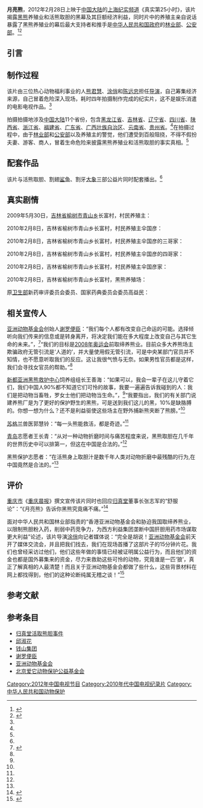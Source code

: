 '''月亮熊'''，2012年2月28日上映于[[中国大陆|中国大陆]]的[[上海电视台|上海纪实频道]]《真实第25小时》，该片揭露[[黑熊|黑熊]]养殖业和活熊取胆的黑幕及其巨额经济利益，同时片中的养殖主亲自说话暴露了黑熊养殖业的幕后最大支持者和推手是[[中华人民共和国政府|中华人民共和国政府]]的[[中华人民共和国林业部|林业部]]、[[中华人民共和国公安部|公安部]]。<ref name="mes">{{cite web|url=http://ent.sina.com.cn/m/c/2012-02-28/11053567245.shtml|title=《月亮熊》自言血腥提醒观众谨慎观看|date=2012-02-28|accessdate=2012-02-28|work=新浪|archive-date=2016-03-04|archive-url=https://web.archive.org/web/20160304091353/http://ent.sina.com.cn/m/c/2012-02-28/11053567245.shtml|dead-url=no}}</ref><ref name="acgs">{{cite web|url=http://video.sina.com.cn/p/news/green/v/2012-02-27/142961678021.html|title=视频：《月亮熊》揭发活熊取胆内幕|date=2012-02-28|accessdate=2012-02-28|work=新浪|archive-date=2016-03-05|archive-url=https://web.archive.org/web/20160305012301/http://video.sina.com.cn/p/news/green/v/2012-02-27/142961678021.html|dead-url=no}}</ref>

== 引言 ==
{{cquote|我们的月亮熊，无边的黑暗，无望的生命，无援的哀嚎，活熊取胆，最无情的戕害，最致命的蹂躏。<br>熊的痛苦，熬成了我们的药。我们奔走、记录、求证，活熊取胆的重重黑幕，被故意遮蔽。药架上摆放的是人类的贪婪、冷漠、麻木。<br />月亮熊之殇在[[中国|中国]]，一个‘黑’洗成了‘白’的过程。<ref name="acgs"/>}}

== 制作过程 ==
该片由三位热心动物福利事业的人[[熊君慧|熊君慧]]、[[涂俏|涂俏]]和[[陈远忠|陈远忠]]担任[[导演|导演]]，自己筹集经济来源，自己冒着危险深入现场，耗时四年拍摄制作完成的纪实片，这不是娱乐消遣的电影电视作品。<ref name="mes"/>

拍摄拍摄地涉及[[中国大陆|中国大陆]]11个省份，包含[[黑龙江省|黑龙江省]]、[[吉林省|吉林省]]、[[辽宁省|辽宁省]]、[[四川省|四川省]]、[[陕西省|陕西省]]、[[浙江省|浙江省]]、[[福建省|福建省]]、[[广东省|广东省]]、[[广西壮族自治区|广西壮族自治区]]、[[云南省|云南省]]、[[贵州省|贵州省]]。<ref name="mes"/>在拍摄过程中，由于[[中华人民共和国林业部|林业部]]和[[中华人民共和国林业部|公安部]]以及养殖主的警觉，他们遭受到百般阻挠，不得不假扮夫妻、游客、商人，冒着生命危险来披露黑熊养殖业和活熊取胆的事实真相。<ref name="mes"/>

== 配套作品 ==
该片与活熊取胆、割翅[[鲨鱼|鲨鱼]]、割牙[[大象|大象]]三部公益片同时配套播出。<ref name="mes"/>

== 真实剧情 ==
2009年5月30日，[[吉林省|吉林省]][[榆树市|榆树市]][[青山乡|青山乡]]长富村，村民养殖主：{{quote|这个小的两万，再大一点就接近四万元。这个熊要是死了以后，它的熊掌和熊肉也得达到两万，肉还四十块钱一斤呢。<ref name="acgs"/>}}

2010年2月8日，吉林省榆树市青山乡长富村，村民养殖主伞国彦：{{quote|这个熊背心300元一个，铁的，可以终身用，可以用十几年。咱们三年一换。产量高的一头一年产胆汁十五市斤；产量低的一年市斤。我说的是干胆汁。<ref name="acgs"/>}}

2010年2月8日，吉林省榆树市青山乡长富村，村民养殖主伞国彦的三哥家：{{quote|一个母熊一年下两三个崽，多的四五个。小熊仔一出窝就两万。林业厅来检查会直接打电话先通知我们，我们把它的铁背心卸了。这叫什么？这叫[[地方保护主义|地方保护主义]]。哪里都一样。国家还对我们养殖户大加鼓励。我们摘一个（铁背心）五分钟，上一个十分钟。<ref name="acgs"/>}}

2010年2月8日，吉林省榆树市青山乡长富村，村民养殖主伞国彦的四哥家：{{quote|我们拿青霉素去喂它，氨卡青霉素要喂它。为的就是消炎，怕它有炎症。它的胆发炎就得喂它。咱们村大概一千多头黑熊吧。一家不能超过五十头，不给你发执照，主要是西方国家反对。特别是申奥那年，一天来查两次。中央林业部、公安部来查，他们就是不允许带那个铁背心。<ref name="acgs"/>}}

2010年2月8日，吉林省榆树市青山乡长富村，村民养殖主伞国彦家：{{quote|检验合格就是我们人工检验。正规厂家也这样贴合格证。这个没有机器的。只有它的盖是用冲压机来做。<ref name="acgs"/>}}

2010年2月8日，吉林省榆树市青山乡长富村，黑熊养殖场：{{quote|我们村建一个厂，对外不许任何人参观，只有中国等几个国家有资源，有资源不利用，就是浪费嘛，现在。[[广州市|广州]]就是专门来我们这儿购买熊回去杀了吃熊肉。一个熊掌四斤，三千多元啊。我五分钟能把熊的四个掌给它卸下来。<ref name="acgs"/>}}

原[[中华人民共和国卫生部|卫生部]]新药审评委员会委员、国家药典委员会委员高益民：{{quote|药检中心的人坐在火山上能坐得住，你没有当过官，你要当过官你就坐得住。真的，这些人说话起来面部没有任何表情，而且板着个脸，是一副官员姿态。他们不会去了解养熊场这些熊的悲惨命运，也根本不去了解。实际上就是那种话，要想做官就不要做事，要想做事就不要做官。<ref name="kyx">{{cite web|url=http://v.youku.com/v_playlist/f17079166o1p0.html|title=4年偷拍取胆 《月亮熊》 完整版全网首发|date=2012-02-28 |accessdate=2012-02-28|work=优酷网|deadurl=yes|archiveurl=https://web.archive.org/web/20120301121715/http://v.youku.com/v_playlist/f17079166o1p0.html|archivedate=2012-03-01}}</ref> }}

== 相关宣传人 ==
[[亚洲动物基金会|亚洲动物基金会]]创始人[[谢罗便臣|谢罗便臣]]：“我们每个人都有改变自己命运的可能。选择倾听向我们传来的信息或是转身离开，将决定我们能在多大程度上改变自己与其它生命的未来。”，<ref name=qq20100517>{{cite web|url=http://gongyi.qq.com/a/20100517/000099.htm|title=月亮熊，不要哭泣|date=2010-05-17|accessdate=2012-02-28|work=腾讯网|archive-date=2016-10-21|archive-url=https://web.archive.org/web/20161021144713/http://gongyi.qq.com/a/20100517/000099.htm|dead-url=no}}</ref>“我们的目标是[[2008年奥运会|2008年奥运会]]前取缔养熊业。目前众多大养熊场主欺骗政府无管引流是‘人道的’，并大量使用假无管引流，可是中央某部门官员并不知情，也不愿意听取我们的反应。这让我很气愤与无奈。如果男性官员都是这样，我们会寻找女官员的帮助。”<ref name=qq20100517/>

[[新都亚洲黑熊救护中心|新都亚洲黑熊救护中心]]饲养组组长王善海：“如果可以，我会一辈子在这儿守着它们，我们中国人90%都不知道它们可怜的故事，我要一遍遍告诉我碰到的人：我们是把动物当畜牲，罗女士他们把动物当生命。”，<ref name=qq20100517/>“我要指出，我们的有关部门说建养熊厂是为了更好的保护野生的黑熊，可是送到我们这儿的黑，10%是缺胳膊的。你想一想为什么？还不是利益驱使这些场主在野外捕新熊夹断了熊膀。”<ref name=qq20100517/>

[[苏格兰|苏格兰]]兽医郭慧铃：“每一头熊能救活，都是奇迹。”<ref name=qq20100517/>

[[青岛市|青岛]]志愿者王长青：“从对一种动物折磨时间与痛苦程度来说，黑熊取胆在几千年的世界历史中可以排第一，但这在中国是合法的。”<ref name=qq20100517/>

黑熊保护志愿者：“在活熊身上取胆汁是数千年人类对动物折磨中最残酷的行为,在中国竟然是合法的。”<ref name=qq20100517/>

== 评价 ==
[[重庆市|重庆市]]《[[重庆晨报|重庆晨报]]》撰文宣传该片同时也回应[[归真堂|归真堂]]董事长张志军的“舒服论”：“《月亮熊》告诉你黑熊究竟痛不痛。”<ref>{{cite web |url=http://www.cqcb.com/cbnews/instant/2012-02-28/719831.html |title=《月亮熊》告诉你黑熊究竟痛不痛|date=2012-02-28 |accessdate=2012-02-28|work=重庆晨报}}</ref>

面对中华人民共和国林业部指责的“香港亚洲动物基金会和胁迫我国取缔养熊业，以限制熊胆粉入药，削弱中药竞争力，为西方利益集团垄断中国肝胆用药市场谋取更大利益”论述，该片导演[[涂俏|涂俏]]向记者媒体说：“完全是胡说！[[亚洲动物基金会|亚洲动物基金会]]前天开了媒体交流会，并且把我们找去，我们在现场首播了这部片子的15分钟片花。我们也曾经采访过他们，他们这些年做的事情已经被证明属公益行为，而且他们的资金也都是国外募集来的资金，尽力来救助这些可怜的动物，究竟谁是一匹‘狼’，真正了解真相的人最清楚！而且关于亚洲动物基金会都做了些什么，这些背景材料在网上都找得到，他们的这种论断纯属无稽之谈！”<ref>{{cite web |url=http://culture.gdcct.gov.cn/eyeshot/201202/t20120224_662924_1.html#text |title=《月亮熊》制作人：4年间见证熊所受的残忍|date=2012-02-28 |accessdate=2012-02-28 |work=三农直通车}}{{dead link|date=2018年1月 |bot=InternetArchiveBot |fix-attempted=yes }}</ref>

==参考文献==
<div class="references-small">
<references></references>
</div>

== 参考条目 ==
*[[归真堂活取熊胆事件|归真堂活取熊胆事件]]
*[[邱淑花|邱淑花]]
*[[钱山集团|钱山集团]]
*[[谢罗便臣|谢罗便臣]]
*[[亚洲动物基金会|亚洲动物基金会]]
*[[北京爱它动物保护公益基金会|北京爱它动物保护公益基金会]]
{{DEFAULTSORT:Yue月亮熊}}
[[Category:2012年中国电视节目|Category:2012年中国电视节目]]
[[Category:2010年代中国电视纪录片|Category:2010年代中国电视纪录片]]
[[Category:中华人民共和国动物保护|Category:中华人民共和国动物保护]]